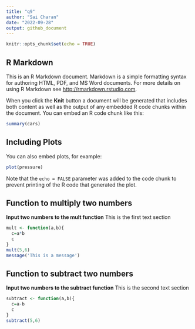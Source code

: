 ```yaml
---
title: "q9"
author: "Sai Charan"
date: "2022-09-28"
output: github_document
---
```


```r
knitr::opts_chunk$set(echo = TRUE)
```

## R Markdown

This is an R Markdown document. Markdown is a simple formatting syntax for authoring HTML, PDF, and MS Word documents. For more details on using R Markdown see <http://rmarkdown.rstudio.com>.

When you click the **Knit** button a document will be generated that includes both content as well as the output of any embedded R code chunks within the document. You can embed an R code chunk like this:

```r
summary(cars)
```

## Including Plots

You can also embed plots, for example:

```r
plot(pressure)
```

Note that the `echo = FALSE` parameter was added to the code chunk to prevent printing of the R code that generated the plot.

## Function to multiply two numbers

**Input two numbers to the mult function** This is the first text section

```r
mult <- function(a,b){
  c=a*b
  c
}
mult(5,6)
message('This is a message')
```

## Function to subtract two numbers

**Input two numbers to the subtract function** This is the second text section

```r
subtract <- function(a,b){
  c=a-b
  c
}
subtract(5,6)
```
